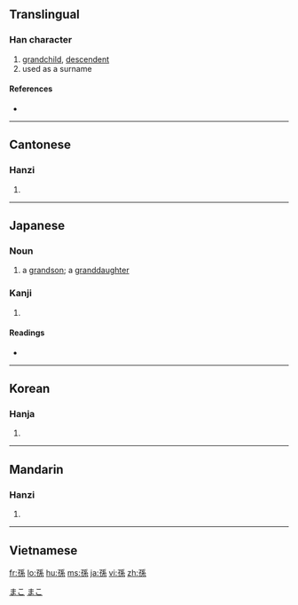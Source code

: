 {{see|孙}}
==Translingual==

===Han character===
{{Han char|rn=39|rad=子|as=07|sn=10|four=1249<sub>3</sub>|canj=弓木竹女火 (NDHVF)}}

# [[grandchild]], [[descendent]]
# used as a surname

====References====
* {{Han ref|kx=0279.230|dkj=06987|dj=0548.190|hdz=21016.050|uh=5B6B|ud=23403|bh=AE5D|bd=44637}}

----

==Cantonese==

===Hanzi===
{{yue-hanzi|jyut=|y=syun1}}

# {{defn|Cantonese}}

----

==Japanese==

===Noun===
{{ja-noun|k|hira=まご|rom=mago|hidx=まこ}}

# a [[grandson]]; a [[granddaughter]]

===Kanji===
{{ja-kanji|grade=4|rs=子07}}

# {{defn|Japanese}}

====Readings====
* {{ja-readings|on=[[そん]] (son)|kun=[[まご]] (mago)}}

[[Category:1000 Japanese basic words|まこ]]
[[Category:ja:Family|まこ]]

----

==Korean==

===Hanja===
{{ko-hanja|hangeul=손|rv=son|mr=son}}

# {{defn|Korean}}

----

==Mandarin==

===Hanzi===
{{cmn-hanzi|sim=孙|pin=[[sūn]] ([[sun1]])|wg=sun<sup>1</sup>}}

# {{defn|Mandarin}}

----

==Vietnamese==
{{vi-hantu|[[tôn]]}}

[[fr:孫]]
[[lo:孫]]
[[hu:孫]]
[[ms:孫]]
[[ja:孫]]
[[vi:孫]]
[[zh:孫]]